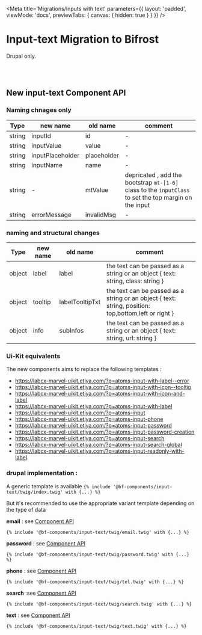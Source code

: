 
<Meta
    title='Migrations/Inputs with text'
    parameters={{
        layout: 'padded',
        viewMode: 'docs',
        previewTabs: { canvas: { hidden: true } }
    }}
/>

# Input-text Migration to Bifrost
Drupal only.

<br/><br/>

## New input-text Component API

### Naming chnages  only
Type | new name | old name | comment
----------------- | ----------------- | ----------------- | -----------------
string | inputId | id | -
string | inputValue | value | -
string | inputPlaceholder | placeholder | -
string | inputName | name | -
string | - | mtValue | depricated , add the bootstrap `mt-[1-6]` class to the `inputClass` to set the top margin on the input
string | errorMessage | invalidMsg | -

### naming and structural changes
Type | new name | old name | comment
----------------- | ----------------- | ----------------- | -----------------
object | label | label | the text can be passed as a string or an object  { text: string, class: string }
object | tooltip | labelTooltipTxt | the text can be passed as a string or an object { text: string, position: top,bottom,left or right }
object | info| subInfos | the text can be passed as a string or an object { text: string, url: string }

### Ui-Kit equivalents
The new components aims to replace the following templates :

- https://labcx-marvel-uikit.etiya.com/?p=atoms-input-with-label--error
- https://labcx-marvel-uikit.etiya.com/?p=atoms-input-with-icon--tooltip
- https://labcx-marvel-uikit.etiya.com/?p=atoms-input-with-icon-and-label
- https://labcx-marvel-uikit.etiya.com/?p=atoms-input-with-label
- https://labcx-marvel-uikit.etiya.com/?p=atoms-input
- https://labcx-marvel-uikit.etiya.com/?p=atoms-input-phone
- https://labcx-marvel-uikit.etiya.com/?p=atoms-input-password
- https://labcx-marvel-uikit.etiya.com/?p=atoms-input-password-creation
- https://labcx-marvel-uikit.etiya.com/?p=atoms-input-search
- https://labcx-marvel-uikit.etiya.com/?p=atoms-input-search-global
- https://labcx-marvel-uikit.etiya.com/?p=atoms-input-readonly-with-label

### drupal implementation :

A generic template is available
```{% include '@bf-components/input-text/twig/index.twig' with {...} %} ```

But it's recommended to use the appropriate variant template depending on the type of data

**email** : see [Component API](?path=/docs/components-inputs-with-text--drupal-input-email#email-input-field)
```
{% include '@bf-components/input-text/twig/email.twig' with {...} %}
```

**password** : see [Component API](?path=/docs/components-inputs-with-text--drupal-input-password#password-input-field)
```
{% include '@bf-components/input-text/twig/password.twig' with {...} %}
```

**phone** : see [Component API](?path=/docs/components-inputs-with-text--drupal-input-phone#phone-input-field)
```
{% include '@bf-components/input-text/twig/tel.twig' with {...} %}
```

**search** :see [Component API](?path=/docs/components-inputs-with-text--drupal-input-search#search-input-field)
```
{% include '@bf-components/input-text/twig/search.twig' with {...} %}
```

**text** : see [Component API](?path=/docs/components-inputs-with-text--drupal-input-text#text-input-field)
```
{% include '@bf-components/input-text/twig/text.twig' with {...} %}
```
